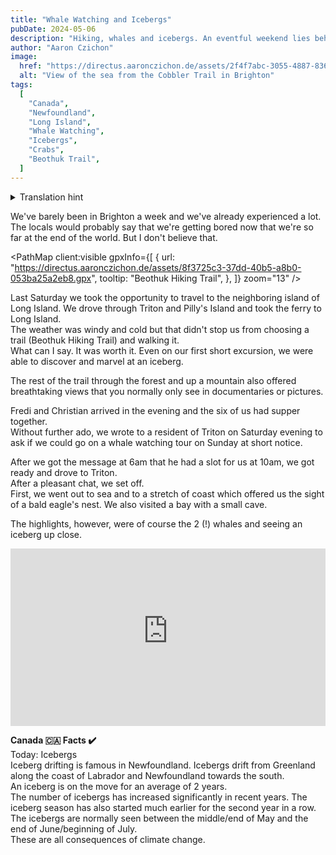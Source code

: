 ```yaml
---
title: "Whale Watching and Icebergs"
pubDate: 2024-05-06
description: "Hiking, whales and icebergs. An eventful weekend lies behind us!"
author: "Aaron Czichon"
image:
  href: "https://directus.aaronczichon.de/assets/2f4f7abc-3055-4887-836e-234a37796d23.jpg?quality=70&width=1600"
  alt: "View of the sea from the Cobbler Trail in Brighton"
tags:
  [
    "Canada",
    "Newfoundland",
    "Long Island",
    "Whale Watching",
    "Icebergs",
    "Crabs",
    "Beothuk Trail",
  ]
---
```



<details>
  <summary>Translation hint</summary>
  We implemented the English version of this blog for you in June. We will publish
  all new blog entries also in English. Every entry before Jun 24th 2024 is automatically
  translated through DeepL. So please apologize if the translation is not perfect.
  If you want to read the original German entry, please switch to the German version
  of our blog.
</details>

We've barely been in Brighton a week and we've already experienced a lot. The locals would probably say that we're getting bored now that we're so far at the end of the world. But I don't believe that.

<PathMap
  client:visible
  gpxInfo={[
    {
      url: "https://directus.aaronczichon.de/assets/8f3725c3-37dd-40b5-a8b0-053ba25a2eb8.gpx",
      tooltip: "Beothuk Hiking Trail",
    },
  ]}
  zoom="13"
/>

Last Saturday we took the opportunity to travel to the neighboring island of Long Island. We drove through Triton and Pilly's Island and took the ferry to Long Island.  
The weather was windy and cold but that didn't stop us from choosing a trail (Beothuk Hiking Trail) and walking it.  
What can I say. It was worth it. Even on our first short excursion, we were able to discover and marvel at an iceberg.

<DirectusImage assetId="133c6717-eb56-4ef8-9acd-40624b438eb2.jpg" />

The rest of the trail through the forest and up a mountain also offered breathtaking views that you normally only see in documentaries or pictures.

<DirectusImage assetId="72c60ef2-dc1e-4262-bfdb-54b13ae256c5.jpg" />

Fredi and Christian arrived in the evening and the six of us had supper together.  
Without further ado, we wrote to a resident of Triton on Saturday evening to ask if we could go on a whale watching tour on Sunday at short notice.

<DirectusImage assetId="af62ce8a-abcc-4052-acc5-887f9b741207.jpg" />

After we got the message at 6am that he had a slot for us at 10am, we got ready and drove to Triton.  
After a pleasant chat, we set off.  
First, we went out to sea and to a stretch of coast which offered us the sight of a bald eagle's nest. We also visited a bay with a small cave.

<DirectusImage assetId="a710a975-532b-461f-a8c4-263672b729d4.jpg" />

The highlights, however, were of course the 2 (!) whales and seeing an iceberg up close.

<div style="position: relative; padding-top: 56.25%;">
  <iframe
    src="https://customer-rnx58v5rm01lsk0m.cloudflarestream.com/ce212b771bc3a074f66511e23cd0f6d0/iframe?poster=https%3A%2F%2Fcustomer-rnx58v5rm01lsk0m.cloudflarestream.com%2Fce212b771bc3a074f66511e23cd0f6d0%2Fthumbnails%2Fthumbnail.jpg%3Ftime%3D%26height%3D600"
    loading="lazy"
    style="border: none; position: absolute; top: 0; left: 0; height: 100%; width: 100%;"
    allow="accelerometer; gyroscope; autoplay; encrypted-media; picture-in-picture;"
    allowfullscreen="true"
  ></iframe>
</div>

**Canada 🇨🇦 Facts ✔️**  
Today: Icebergs  
Iceberg drifting is famous in Newfoundland. Icebergs drift from Greenland along the coast of Labrador and Newfoundland towards the south.  
An iceberg is on the move for an average of 2 years.  
The number of icebergs has increased significantly in recent years. The iceberg season has also started much earlier for the second year in a row. The icebergs are normally seen between the middle/end of May and the end of June/beginning of July.  
These are all consequences of climate change.
